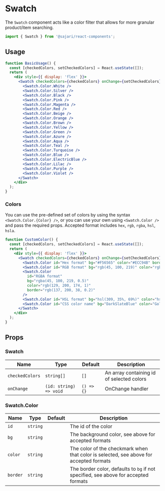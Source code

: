 
<SEO
  title="Swatch"
  description="The Swatch component acts like a color filter that allows for more granular product/item searching."
/>

# Swatch

The `Swatch` component acts like a color filter that allows for more granular product/item searching.

```js
import { Swatch } from '@sajari/react-components';
```

## Usage

```jsx
function BasicUsage() {
  const [checkedColors, setCheckedColors] = React.useState([]);
  return (
    <div style={{ display: 'flex' }}>
      <Swatch checkedColors={checkedColors} onChange={setCheckedColors}>
        <Swatch.Color.White />
        <Swatch.Color.Silver />
        <Swatch.Color.Black />
        <Swatch.Color.Pink />
        <Swatch.Color.Magenta />
        <Swatch.Color.Red />
        <Swatch.Color.Beige />
        <Swatch.Color.Orange />
        <Swatch.Color.Brown />
        <Swatch.Color.Yellow />
        <Swatch.Color.Green />
        <Swatch.Color.Azure />
        <Swatch.Color.Aqua />
        <Swatch.Color.Teal />
        <Swatch.Color.Turquoise />
        <Swatch.Color.Blue />
        <Swatch.Color.ElectricBlue />
        <Swatch.Color.Lilac />
        <Swatch.Color.Purple />
        <Swatch.Color.Violet />
      </Swatch>
    </div>
  );
}
```

### Colors

You can use the pre-defined set of colors by using the syntax `<Swatch.Color.{Color} />`, or you can use your own using `<Swatch.Color />` and pass the required props. Accepted format includes `hex`, `rgb`, `rgba`, `hsl`, `hsla`.

```jsx
function CustomColor() {
  const [checkedColors, setCheckedColors] = React.useState([]);
  return (
    <div style={{ display: 'flex' }}>
      <Swatch checkedColors={checkedColors} onChange={setCheckedColors}>
        <Swatch.Color id="Hex format" bg="#F56565" color="#ECC94B" border="#4299E1" />
        <Swatch.Color id="RGB format" bg="rgb(45, 100, 219)" color="rgb(129, 200, 174)" border="rgb(137, 200, 38)" />
        <Swatch.Color
          id="RGBA format"
          bg="rgba(45, 100, 219, 0.5)"
          color="rgb(129, 200, 174, 1)"
          border="rgb(137, 200, 38, 0.2)"
        />
        <Swatch.Color id="HSL format" bg="hsl(309, 35%, 69%)" color="hsl(351, 67%, 50%)" border="hsl(265, 21%, 23%)" />
        <Swatch.Color id="CSS color name" bg="DarkSlateBlue" color="Gold" border="LightCoral" />
      </Swatch>
    </div>
  );
}
```

## Props

### Swatch

| Name            | Type                   | Default    | Description                               |
| --------------- | ---------------------- | ---------- | ----------------------------------------- |
| `checkedColors` | `string[]`             | `[]`       | An array containing id of selected colors |
| `onChange`      | `(id: string) => void` | `() => {}` | OnChange handler                          |

### Swatch.Color

| Name     | Type     | Default | Description                                                                            |
| -------- | -------- | ------- | -------------------------------------------------------------------------------------- |
| `id`     | `string` |         | The id of the color                                                                    |
| `bg`     | `string` |         | The background color, see above for accepted formats                                   |
| `color`  | `string` |         | The color of the checkmark when that color is selected, see above for accepted formats |
| `border` | `string` |         | The border color, defaults to `bg` if not specified, see above for accepted formats    |
